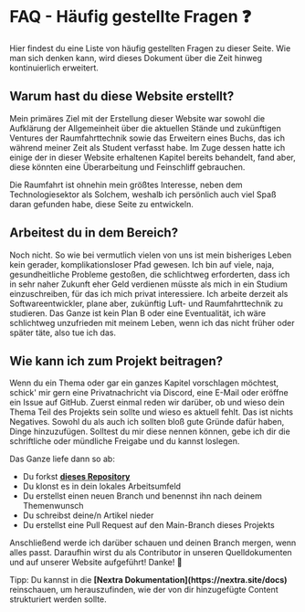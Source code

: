 
# FAQ - Häufig gestellte Fragen ❓
Hier findest du eine Liste von häufig gestellten Fragen zu dieser Seite. Wie man sich denken kann, wird dieses Dokument über die Zeit hinweg kontinuierlich erweitert.

## Warum hast du diese Website erstellt?
Mein primäres Ziel mit der Erstellung dieser Website war sowohl die Aufklärung der Allgemeinheit über die aktuellen Stände und zukünftigen Ventures der Raumfahrttechnik sowie das Erweitern eines Buchs, das ich während meiner Zeit als Student verfasst habe. Im Zuge dessen hatte ich einige der in dieser Website erhaltenen Kapitel bereits behandelt, fand aber, diese könnten eine Überarbeitung und Feinschliff gebrauchen.

Die Raumfahrt ist ohnehin mein größtes Interesse, neben dem Technologiesektor als Solchem, weshalb ich persönlich auch viel Spaß daran gefunden habe, diese Seite zu entwickeln.

## Arbeitest du in dem Bereich?
Noch nicht. So wie bei vermutlich vielen von uns ist mein bisheriges Leben kein gerader, komplikationsloser Pfad gewesen. Ich bin auf viele, naja, gesundheitliche Probleme gestoßen, die schlichtweg erforderten, dass ich in sehr naher Zukunft eher Geld verdienen müsste als mich in ein Studium einzuschreiben, für das ich mich privat interessiere. Ich arbeite derzeit als Softwareentwickler, plane aber, zukünftig Luft- und Raumfahrttechnik zu studieren. Das Ganze ist kein Plan B oder eine Eventualität, ich wäre schlichtweg unzufrieden mit meinem Leben, wenn ich das nicht früher oder später täte, also tue ich das.

## Wie kann ich zum Projekt beitragen?
Wenn du ein Thema oder gar ein ganzes Kapitel vorschlagen möchtest, schick' mir gern eine Privatnachricht via Discord, eine E-Mail oder eröffne ein Issue auf GitHub. Zuerst einmal reden wir darüber, ob und wieso dein Thema Teil des Projekts sein sollte und wieso es aktuell fehlt. Das ist nichts Negatives. Sowohl du als auch ich sollten bloß gute Gründe dafür haben, Dinge hinzuzufügen. Solltest du mir diese nennen können, gebe ich dir die schriftliche oder mündliche Freigabe und du kannst loslegen.

Das Ganze liefe dann so ab:

- Du forkst <strong>[dieses Repository](https://github.com/gianlucajahn/guidetothegalaxy)</strong>
- Du klonst es in dein lokales Arbeitsumfeld
- Du erstellst einen neuen Branch und benennst ihn nach deinem Themenwunsch
- Du schreibst deine/n Artikel nieder
- Du erstellst eine Pull Request auf den Main-Branch dieses Projekts

Anschließend werde ich darüber schauen und deinen Branch mergen, wenn alles passt. Daraufhin wirst du als Contributor in unseren Quelldokumenten und auf unserer Website aufgeführt! Danke! 🥳

<Callout type="info" emoji="ℹ️">
  Tipp: Du kannst in die <strong>[Nextra Dokumentation](https://nextra.site/docs)</strong> reinschauen, um herauszufinden, wie der von dir hinzugefügte Content strukturiert werden sollte.
</Callout>

<Analytics />
